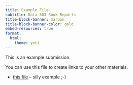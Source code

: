 ```yaml
---
title: Example File
subtitle: Data 303 Book Reports
title-block-banner: maroon
title-block-banner-color: gold
embed-resources: true
format: 
  html:
    theme: yeti
---
```


This is an example submission.

You can use this file to create links to your other materials.

* [this file](index.html) -- silly example ;-)